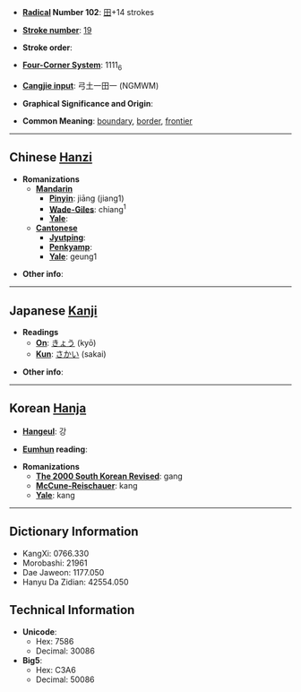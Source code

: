 * '''[[Wiktionary:Chinese radical index| Radical]] Number 102''': [[Wiktionary:Chinese radical index 田|田]]+14 strokes

* '''[[Wiktionary:Chinese total strokes index|Stroke number]]''': [[Wiktionary:Chinese total strokes index 19|19]]

* '''Stroke order''': 

* '''[[Wiktionary:Chinese four corner index|Four-Corner System]]''': 1111<sub>6</sub>

* '''[[Wiktionary:Chinese Cangjie index|Cangjie input]]''': 弓土一田一 (NGMWM)

* '''Graphical Significance and Origin''': 

* '''Common Meaning''': [[boundary]], [[border]], [[frontier]]

----

== Chinese [[Hanzi]] ==

* '''Romanizations'''
** '''[[Mandarin]]'''
*** '''[[Pinyin]]''': jiāng (jiang1)
*** '''[[Wade-Giles]]''': chiang<sup>1</sup>
*** '''[[Yale]]''': 
** '''[[Cantonese]]'''
*** '''[[Jyutping]]''':
*** '''[[Penkyamp]]''': 
*** '''[[Yale]]''': geung1

* '''Other info''': 

----

== Japanese [[Kanji]] ==

* '''Readings'''
** '''[[On]]''': [[きょう]] (kyō)
** '''[[Kun]]''': [[さかい]] (sakai)

* '''Other info''':  

----

== Korean [[Hanja]] ==

* '''[[Hangeul]]''': 강

* '''[[Eumhun]] reading''': 

* '''Romanizations'''
** '''[[The 2000 South Korean Revised Romanization|The 2000 South Korean Revised]]''': gang
** '''[[McCune-Reischauer]]''': kang
** '''[[Yale]]''': kang

----

== Dictionary Information ==

* KangXi: 0766.330
* Morobashi: 21961
* Dae Jaweon: 1177.050
* Hanyu Da Zidian: 42554.050

== Technical Information ==

* '''Unicode''':
** Hex: 7586
** Decimal: 30086
* '''Big5''':
** Hex: C3A6
** Decimal: 50086